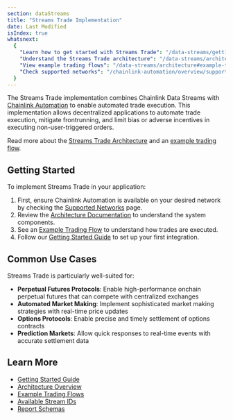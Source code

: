 ```yaml
---
section: dataStreams
title: "Streams Trade Implementation"
date: Last Modified
isIndex: true
whatsnext:
  {
    "Learn how to get started with Streams Trade": "/data-streams/getting-started",
    "Understand the Streams Trade architecture": "/data-streams/architecture#streams-trade-architecture",
    "View example trading flows": "/data-streams/architecture#example-trading-flow-using-streams-trade",
    "Check supported networks": "/chainlink-automation/overview/supported-networks",
  }
---
```



The Streams Trade implementation combines Chainlink Data Streams with [Chainlink Automation](/chainlink-automation) to enable automated trade execution. This implementation allows decentralized applications to automate trade execution, mitigate frontrunning, and limit bias or adverse incentives in executing non-user-triggered orders.

<ClickToZoom
  src="/images/data-streams/data-streams-trade-architecture-v3.webp"
  alt="Chainlink Data Streams - Streams Trade Architecture"
/>

Read more about the [Streams Trade Architecture](/data-streams/architecture#streams-trade-architecture) and an [example trading flow](/data-streams/architecture#example-trading-flow-using-streams-trade).

## Getting Started

To implement Streams Trade in your application:

1. First, ensure Chainlink Automation is available on your desired network by checking the [Supported Networks](/chainlink-automation/overview/supported-networks) page.
1. Review the [Architecture Documentation](/data-streams/architecture#streams-trade-architecture) to understand the system components.
1. See an [Example Trading Flow](/data-streams/architecture#example-trading-flow-using-streams-trade) to understand how trades are executed.
1. Follow our [Getting Started Guide](/data-streams/getting-started) to set up your first integration.

## Common Use Cases

Streams Trade is particularly well-suited for:

- **Perpetual Futures Protocols**: Enable high-performance onchain perpetual futures that can compete with centralized exchanges
- **Automated Market Making**: Implement sophisticated market making strategies with real-time price updates
- **Options Protocols**: Enable precise and timely settlement of options contracts
- **Prediction Markets**: Allow quick responses to real-time events with accurate settlement data

## Learn More

- [Getting Started Guide](/data-streams/getting-started)
- [Architecture Overview](/data-streams/architecture#streams-trade-architecture)
- [Example Trading Flows](/data-streams/architecture#example-trading-flow-using-streams-trade)
- [Available Stream IDs](/data-streams/crypto-streams)
- [Report Schemas](/data-streams/reference/report-schema)
